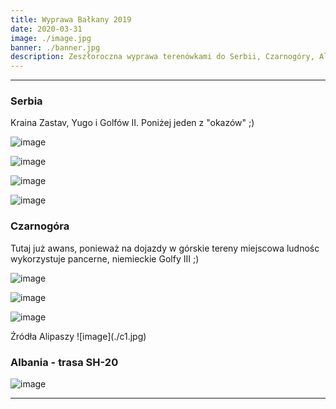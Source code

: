 ```yaml
---
title: Wyprawa Bałkany 2019
date: 2020-03-31
image: ./image.jpg
banner: ./banner.jpg
description: Zeszłoroczna wyprawa terenówkami do Serbii, Czarnogóry, Albanii oraz Bosni, czyli w szerokopojęte Bałkany ;)
---
```


---

### Serbia

Kraina Zastav, Yugo i Golfów II.
Poniżej jeden z "okazów" ;)

<Row>
<Col>

![image](./s1.jpg)

</Col>
<Col>

![image](./s2.jpg)

</Col>
</Row>
<Row>
<Col>

![image](./b2.jpg)

</Col>
<Col>

![image](./b3.jpg)

</Col>
</Row>

### Czarnogóra

Tutaj już awans, ponieważ na dojazdy w górskie tereny miejscowa ludnośc wykorzystuje pancerne, niemieckie Golfy III ;)

<Row>
<Col>

![image](./c2.jpg)

</Col>
<Col>

![image](./c4.jpg)

</Col>
<Col>

![image](./c5.jpg)

</Col>
</Row>
<Row>
<Col>
Źródła Alipaszy
![image](./c1.jpg)

</Col>
</Row>

### Albania - trasa SH-20

<Row>
<Col>

![image](./b1.jpg)

</Col>
</Row>

---

